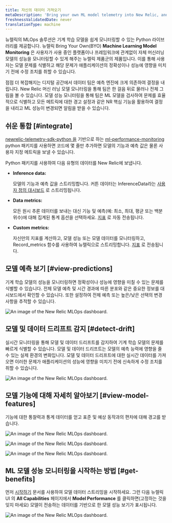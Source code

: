 ```yaml
---
title: 자신의 데이터 가져오기
metaDescription: 'Bring your own ML model telemetry into New Relic, and start getting value from your ML model data in just a few minutes'
freshnessValidatedDate: never
translationType: machine
---
```








뉴렐릭의 MLOps 솔루션은 기계 학습 모델을 쉽게 모니터링할 수 있는 Python 라이브러리를 제공합니다. 뉴렐릭 Bring Your Own(BYO) <DNT>**Machine Learning Model Monitoring**</DNT> 은 사용자가 사용 중인 플랫폼이나 프레임워크에 관계없이 자체 머신러닝 모델의 성능을 모니터링할 수 있게 해주는 뉴렐릭 제품군의 제품입니다. 이를 통해 사용자는 모델 문제를 식별하고 해당 문제가 애플리케이션의 정확성이나 성능에 영향을 미치기 전에 수정 조치를 취할 수 있습니다.

점점 더 복잡해지는 디지털 공간에서 데이터 팀은 예측 엔진에 크게 의존하여 결정을 내립니다. New Relic 머신 러닝 모델 모니터링을 통해 팀은 한 걸음 뒤로 물러나 전체 그림을 볼 수 있습니다. 모델 성능 모니터링을 통해 팀은 ML 모델을 검사하여 문제를 효율적으로 식별하고 모든 메트릭에 대한 경고 설정과 같은 NR 핵심 기능을 활용하여 결정을 내리고 ML 성능이 변경되면 알림을 받을 수 있습니다.

## 쉬운 통합 [#integrate]

[newrelic-telemetry-sdk-python 을](https://github.com/newrelic/newrelic-telemetry-sdk-python) 기반으로 하는 [ml-performance-monitoring](https://github.com/newrelic-experimental/ml-performance-monitoring) python 패키지를 사용하면 코드에 몇 줄만 추가하면 모델의 기능과 예측 값은 물론 사용자 지정 메트릭을 보낼 수 있습니다.

Python 패키지를 사용하여 다음 유형의 데이터를 New Relic에 보냅니다.

* <DNT>**Inference data:**</DNT>

  모델의 기능과 예측 값을 스트리밍합니다. 커튼 데이터는 InferenceData라는 [사용자 정의 대시보드](/docs/data-apis/ingest-apis/introduction-event-api/) 로 스트리밍됩니다.

* <DNT>**Data metrics:**</DNT>

  모든 원시 추론 데이터를 보내는 대신 기능 및 예측(예: 최소, 최대, 평균 또는 백분위수)에 대해 집계된 통계 옵션을 선택하세요. [지표](/docs/data-apis/ingest-apis/metric-api/introduction-metric-api/) 로 자동 전송됩니다.

* <DNT>**Custom metrics:**</DNT>

  자신만의 지표를 계산하고, 모델 성능 또는 모델 데이터를 모니터링하고, Record_metrics 함수를 사용하여 뉴렐릭으로 스트리밍합니다. [지표](/docs/data-apis/ingest-apis/metric-api/introduction-metric-api/) 로 전송됩니다.

## 모델 예측 보기 [#view-predictions]

기계 학습 모델의 성능을 모니터링하면 정확성이나 성능에 영향을 미칠 수 있는 문제를 식별할 수 있습니다. 전체 모델 예측 및 시간 경과에 따른 분포와 같은 중요한 정보를 대시보드에서 확인할 수 있습니다. 또한 <InlinePopover type="alerts"/>설정하여 전체 예측 또는 높은/낮은 선택의 변경 사항을 추적할 수 있습니다.

<img
  title="An image of the model performance and predictions in New Relic"
  alt="An image of the New Relic MLOps dashboard."
  src={modelperformancemonitoringPredictions}
/>

## 모델 및 데이터 드리프트 감지 [#detect-drift]

실시간 모니터링을 통해 모델 및 데이터 드리프트를 감지하여 기계 학습 모델의 문제를 빠르게 식별할 수 있습니다. 모델 및 데이터 드리프트는 모델의 예측 능력에 영향을 줄 수 있는 실제 환경의 변화입니다. 모델 및 데이터 드리프트에 대한 실시간 데이터를 가져오면 이러한 문제가 애플리케이션의 성능에 영향을 미치기 전에 신속하게 수정 조치를 취할 수 있습니다.

<img
  title="An image of the model and data drift in New Relic"
  alt="An image of the New Relic MLOps dashboard."
  src={modelperformancemonitoringPerformanceDrift}
/>

## 모델 기능에 대해 자세히 알아보기 [#view-model-features]

기능에 대한 통찰력과 통계 데이터를 얻고 표준 및 예상 동작과의 편차에 대해 경고를 받습니다.

<img
  title="An image of the model features in New Relic"
  alt="An image of the New Relic MLOps dashboard."
  src={modelperformancemonitoringModelFeatures}
/>

<img
  title="An image of the feature distribution in New Relic"
  alt="An image of the New Relic MLOps dashboard."
  src={modelperformancemonitoringFeatureDistribution}
/>

<img
  title="An image of the model count, missing values, and standard deviation in New Relic"
  alt="An image of the New Relic MLOps dashboard."
  src={modelperformancemonitoringStandardDeviation}
/>

## ML 모델 성능 모니터링을 시작하는 방법 [#get-benefits]

먼저 [시작하기](/docs/mlops/bring-your-own/getting-started-byo/) 문서를 사용하여 모델 데이터 스트리밍을 시작하세요. 그런 다음 뉴렐릭 UI 의 <DNT>**All Capabilities**</DNT> 페이지에서 <DNT>**Model Performance**</DNT> 를 클릭하면(고정하는 것을 잊지 마세요) 모델이 전송하는 데이터를 기반으로 한 모델 성능 보기가 표시됩니다.

<img
  title="An image of the model performance tab in the New Relic navigation menu"
  alt="An image of the New Relic MLOps dashboard."
  src={modelperformancemonitoringModelPerformanceTab}
/>